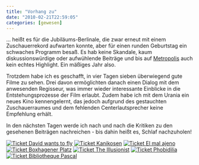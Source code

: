 ```yaml
---
title: "Vorhang zu"
date: "2010-02-21T22:59:05"
categories: [gewesen]
---
```


... heißt es für die Jubiläums-Berlinale, die zwar erneut mit einem Zuschauerrekord aufwarten konnte, aber für einen runden Geburtstag ein schwaches Programm besaß. Es hab keine Skandale, kaum diskussionswürdige oder aufwühlende Beiträge und bis auf [Metropolis](/blog/2010/02/13/metropolis-2010/) auch kein echtes Highlight. Ein mäßiges Jahr also.

Trotzdem habe ich es geschafft, in vier Tagen sieben überwiegend gute Filme zu sehen. Drei davon ermöglichten danach einen Dialog mit dem anwesenden Regisseur, was immer wieder interessante Einblicke in die Entstehungsprozesse der Film erlaubt. Zudem habe ich mit dem Urania ein neues Kino kennengelernt, das jedoch aufgrund des gestauchten Zuschauerraumes und dem fehlenden Centerlautsprecher keine Empfehlung erhält.

In den nächsten Tagen werde ich nach und nach die Kritiken zu den gesehenen Beiträgen nachreichen - bis dahin heißt es, Schlaf nachzuholen!

<a href="/blog/2010/03/08/david-wants-to-fly/">![Ticket David wants to fly](/blog/wp-content/uploads/2010/02/ticket-david-wants-to-fly.jpg)</a>
<a href="/blog/2010/02/20/kanikosen/">![Ticket Kanikosen](/blog/wp-content/uploads/2010/02/ticket-kanikosen.jpg)</a>
<a href="/blog/2010/02/28/el-mal-ajeno-for-the-good-of-others/">![Ticket El mal ajeno](/blog/wp-content/uploads/2010/02/ticket-el-mal-ajeno.jpg)</a>
<a href="/blog/2010/02/27/boxhagener-platz/">![Ticket Boxhagener Platz](/blog/wp-content/uploads/2010/02/ticket-boxhagener-platz.jpg)</a>
<a href="/blog/2010/03/27/the-illusionist/">![Ticket The Illusionist](/blog/wp-content/uploads/2010/02/ticket-the-illusionist.jpg)</a>
<a href="/blog/2010/03/28/phobidilia/">![Ticket Phobidilia](/blog/wp-content/uploads/2010/02/ticket-phobidilia.jpg)</a>
<a href="/blog/2010/02/25/bibliotheque-pascal/">![Ticket Bibliotheque Pascal](/blog/wp-content/uploads/2010/02/ticket-bibliotheque-pascal.jpg)</a>
